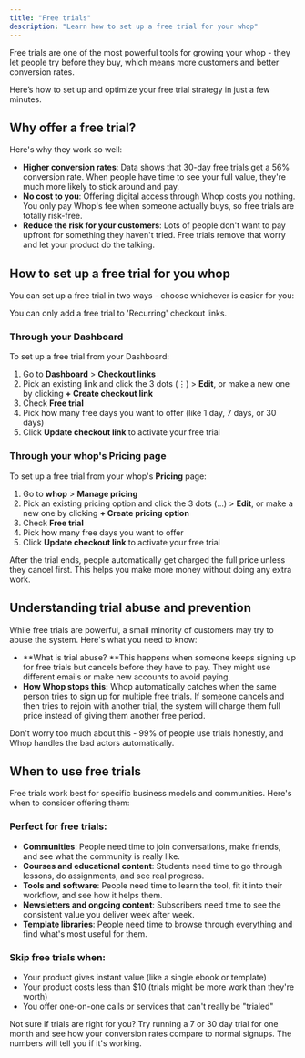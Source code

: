 ```yaml
---
title: "Free trials"
description: "Learn how to set up a free trial for your whop"
---
```


Free trials are one of the most powerful tools for growing your whop - they let people try before they buy, which means more customers and better conversion rates.

Here’s how to set up and optimize your free trial strategy in just a few minutes.

## Why offer a free trial?

Here's why they work so well:

- **Higher conversion rates**: Data shows that 30-day free trials get a 56% conversion rate. When people have time to see your full value, they're much more likely to stick around and pay.
- **No cost to you**: Offering digital access through Whop costs you nothing. You only pay Whop's fee when someone actually buys, so free trials are totally risk-free.
- **Reduce the risk for your customers**: Lots of people don't want to pay upfront for something they haven't tried. Free trials remove that worry and let your product do the talking.

## How to set up a free trial for you whop

You can set up a free trial in two ways - choose whichever is easier for you:

<Note>
  You can only add a free trial to 'Recurring' checkout links.
</Note>

### Through your Dashboard

To set up a free trial from your Dashboard:

1. Go to **Dashboard** \> **Checkout links**
2. Pick an existing link and click the 3 dots (⋮) \> **Edit**, or make a new one by clicking **\+ Create checkout link**
3. Check **Free trial**
4. Pick how many free days you want to offer (like 1 day, 7 days, or 30 days)
5. Click **Update checkout link** to activate your free trial

### Through your whop's Pricing page

To set up a free trial from your whop's **Pricing** page:

1. Go to **whop** \> **Manage pricing**
2. Pick an existing pricing option and click the 3 dots (…) \> **Edit**, or make a new one by clicking **\+ Create pricing option**
3. Check **Free trial**
4. Pick how many free days you want to offer 
5. Click **Update checkout link** to activate your free trial

<Warning>
  After the trial ends, people automatically get charged the full price unless they cancel first. This helps you make more money without doing any extra work.
</Warning>


## Understanding trial abuse and prevention

While free trials are powerful, a small minority of customers may try to abuse the system. Here's what you need to know:

- **What is trial abuse? **This happens when someone keeps signing up for free trials but cancels before they have to pay. They might use different emails or make new accounts to avoid paying.
- **How Whop stops this:** Whop automatically catches when the same person tries to sign up for multiple free trials. If someone cancels and then tries to rejoin with another trial, the system will charge them full price instead of giving them another free period.

<Tip>
  Don't worry too much about this - 99% of people use trials honestly, and Whop handles the bad actors automatically.
</Tip>


## When to use free trials

Free trials work best for specific business models and communities. Here's when to consider offering them:

### Perfect for free trials:

- **Communities**: People need time to join conversations, make friends, and see what the community is really like.
- **Courses and educational content**: Students need time to go through lessons, do assignments, and see real progress.
- **Tools and software**: People need time to learn the tool, fit it into their workflow, and see how it helps them.
- **Newsletters and ongoing content**: Subscribers need time to see the consistent value you deliver week after week.
- **Template libraries**: People need time to browse through everything and find what's most useful for them.

### Skip free trials when:

- Your product gives instant value (like a single ebook or template)
- Your product costs less than \$10 (trials might be more work than they're worth)
- You offer one-on-one calls or services that can't really be "trialed"

<Tip>
  Not sure if trials are right for you? Try running a 7 or 30 day trial for one month and see how your conversion rates compare to normal signups. The numbers will tell you if it's working.
</Tip>